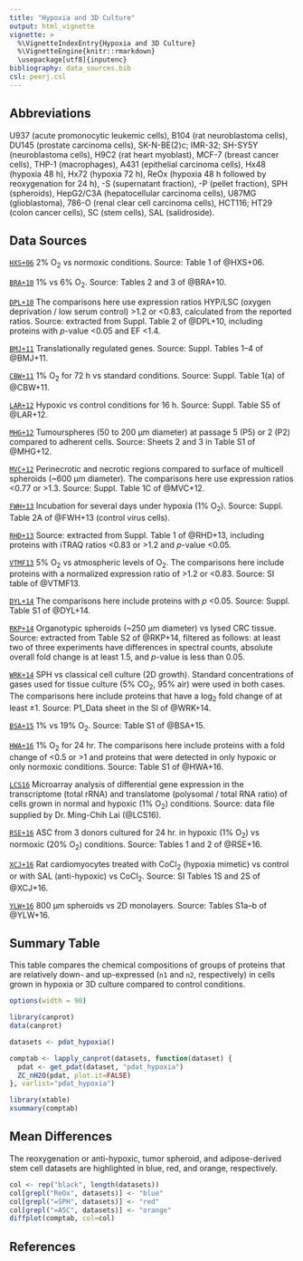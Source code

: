 ```yaml
---
title: "Hypoxia and 3D Culture"
output: html_vignette
vignette: >
  %\VignetteIndexEntry{Hypoxia and 3D Culture}
  %\VignetteEngine{knitr::rmarkdown}
  \usepackage[utf8]{inputenc}
bibliography: data_sources.bib
csl: peerj.csl
---
```


## Abbreviations
U937 (acute promonocytic leukemic cells), B104 (rat neuroblastoma cells), DU145 (prostate carcinoma cells), SK-N-BE(2)c; IMR-32; SH-SY5Y (neuroblastoma cells), H9C2 (rat heart myoblast), MCF-7 (breast cancer cells), THP-1 (macrophages), A431 (epithelial carcinoma cells), Hx48 (hypoxia 48 h), Hx72 (hypoxia 72 h), ReOx (hypoxia 48 h followed by reoxygenation for 24 h), -S (supernatant fraction), -P (pellet fraction), SPH (spheroids), HepG2/C3A (hepatocellular carcinoma cells), U87MG (glioblastoma), 786-O (renal clear cell carcinoma cells), HCT116; HT29 (colon cancer cells), SC (stem cells), SAL (salidroside).

## Data Sources

[`HXS+06`](http://doi.org/10.1002/pmic.200500754) 2% O<sub>2</sub> vs normoxic conditions. Source: Table 1 of @HXS+06.

[`BRA+10`](http://doi.org/10.1177/1933719109351320) 1% vs 6% O<sub>2</sub>. Source: Tables 2 and 3 of @BRA+10.

[`DPL+10`](http://doi.org/10.1021/pr900829h) The comparisons here use expression ratios HYP/LSC (oxygen deprivation / low serum control) >1.2 or <0.83, calculated from the reported ratios. Source: extracted from Suppl. Table 2 of @DPL+10, including proteins with _p_-value <0.05 and EF <1.4.

[`BMJ+11`](http://doi.org/10.1016/j.radonc.2011.05.058) Translationally regulated genes. Source: Suppl. Tables 1–4 of @BMJ+11.

[`CBW+11`](http://doi.org/10.1021/pr100982j) 1% O<sub>2</sub> for 72 h vs standard conditions. Source: Suppl. Table 1(a) of @CBW+11.

[`LAR+12`](http://doi.org/10.1021/pr201025m) Hypoxic vs control conditions for 16 h. Source: Suppl. Table S5 of @LAR+12.

[`MHG+12`](http://doi.org/10.1371/journal.pone.0052692) Tumourspheres (50 to 200 μm diameter) at passage 5 (P5) or 2 (P2) compared to adherent cells. Source: Sheets 2 and 3 in Table S1 of @MHG+12.

[`MVC+12`](http://doi.org/10.1021/pr2012472) Perinecrotic and necrotic regions compared to surface of multicell spheroids (~600 μm diameter). The comparisons here use expression ratios <0.77 or >1.3. Source: Suppl. Table 1C of @MVC+12.

[`FWH+13`](http://doi.org/10.1016/j.bbapap.2013.09.023) Incubation for several days under hypoxia (1% O<sub>2</sub>). Source: Suppl. Table 2A of @FWH+13 (control virus cells).

[`RHD+13`](http://doi.org/10.1074/mcp.M112.018325) Source: extracted from Suppl. Table 1 of @RHD+13, including proteins with iTRAQ ratios <0.83 or >1.2 and _p_-value <0.05.

[`VTMF13`](http://doi.org/10.1021/pr400758d) 5% O<sub>2</sub> vs atmospheric levels of O<sub>2</sub>. The comparisons here include proteins with a normalized expression ratio of >1.2 or <0.83. Source: SI table of @VTMF13.

[`DYL+14`](http://doi.org/10.1074/mcp.M114.038232) The comparisons here include proteins with _p_ <0.05. Source: Suppl. Table S1 of @DYL+14.

[`RKP+14`](http://doi.org/10.1186/1477-5956-12-39) Organotypic spheroids (~250 μm diameter) vs lysed CRC tissue. Source: extracted from Table S2 of @RKP+14, filtered as follows: at least two of three experiments have differences in spectral counts, absolute overall fold change is at least 1.5, and _p_-value is less than 0.05.

[`WRK+14`](http://doi.org/10.1371/journal.pone.0106973) SPH vs classical cell culture (2D growth). Standard concentrations of gases used for tissue culture (5% CO<sub>2</sub>, 95% air) were used in both cases. The comparisons here include proteins that have a log<sub>2</sub> fold change of at least ±1. Source: P1&lowbar;Data sheet in the SI of @WRK+14.

[`BSA+15`](http://doi.org/10.1155/2015/678527) 1% vs 19% O<sub>2</sub>. Source: Table S1 of @BSA+15.

[`HWA+16`](http://doi.org/10.1016/j.celrep.2016.01.036) 1% O<sub>2</sub> for 24 hr. The comparisons here include proteins with a fold change of <0.5 or >1 and proteins that were detected in only hypoxic or only normoxic conditions. Source: Table S1 of @HWA+16.

[`LCS16`](http://doi.org/10.1371/journal.pone.0153627) Microarray analysis of differential gene expression in the transcriptome (total rRNA) and translatome (polysomal / total RNA ratio) of cells grown in normal and hypoxic (1% O<sub>2</sub>) conditions. Source: data file supplied by Dr. Ming-Chih Lai (@LCS16).

[`RSE+16`](http://doi.org/10.1186/s13287-016-0310-7) ASC from 3 donors cultured for 24 hr. in hypoxic (1% O<sub>2</sub>) vs normoxic (20% O<sub>2</sub>) conditions. Source: Tables 1 and 2 of @RSE+16.

[`XCJ+16`](http://doi.org/10.1016/j.jprot.2015.09.028) Rat cardiomyocytes treated with CoCl<sub>2</sub> (hypoxia mimetic) vs control or with SAL (anti-hypoxic) vs CoCl<sub>2</sub>. Source: SI Tables 1S and 2S of @XCJ+16.

[`YLW+16`](http://doi.org/10.1021/acs.jproteome.6b00342) 800 μm spheroids vs 2D monolayers. Source: Tables S1a–b of @YLW+16.

## Summary Table

This table compares the chemical compositions of groups of proteins that are relatively down- and up-expressed (`n1` and `n2`, respectively) in cells grown in hypoxia or 3D culture compared to control conditions.

```r
options(width = 90)
```

```r
library(canprot)
data(canprot)
```

```r
datasets <- pdat_hypoxia()
```

```r
comptab <- lapply_canprot(datasets, function(dataset) {
  pdat <- get_pdat(dataset, "pdat_hypoxia")
  ZC_nH2O(pdat, plot.it=FALSE)
}, varlist="pdat_hypoxia")
```

```r
library(xtable)
xsummary(comptab)
```

## Mean Differences

The reoxygenation or anti-hypoxic, tumor spheroid, and adipose-derived stem cell datasets are highlighted in blue, red, and orange, respectively.

```r
col <- rep("black", length(datasets))
col[grepl("ReOx", datasets)] <- "blue"
col[grepl("=SPH", datasets)] <- "red"
col[grepl("=ASC", datasets)] <- "orange"
diffplot(comptab, col=col)
```

## References
